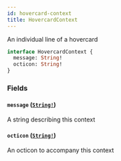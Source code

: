 ```yaml
---
id: hovercard-context
title: HovercardContext
---
```


An individual line of a hovercard

```graphql
interface HovercardContext {
  message: String!
  octicon: String!
}
```

### Fields

#### `message` ([`String!`](/docs/api/scalars/string))

A string describing this context

#### `octicon` ([`String!`](/docs/api/scalars/string))

An octicon to accompany this context
